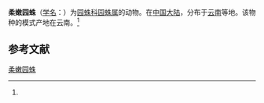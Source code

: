 {{Speciesbox
| name = 柔嫩园蛛
| status = 
| status_system = 
| image = 
| genus = Araneus
| species = tenerius
| authority = (Yin et al., 1990)<ref name='id13547'>{{cite web| url =http://www.bioinfo.cn/db05/BjdwSpecies.php?action=view&id=13547| title =柔嫩园蛛| work =《中国动物物种编目数据库》| publisher =中国科学院微生物研究所| author =中国科学院动物研究所| accessdate =2009-04-28| archive-date =2016-03-05| archive-url =https://web.archive.org/web/20160305105402/http://www.bioinfo.cn/db05/BjdwSpecies.php?action=view&id=13547| dead-url =yes}}</ref>
}}

'''柔嫩园蛛'''（[[学名|学名]]：{{lang|la|''Araneus tenerius''}}）为[[园蛛科|园蛛科]][[园蛛属|园蛛属]]的动物。在[[中国大陆|中国大陆]]，分布于[[云南|云南]]等地。该物种的模式产地在云南。<ref name='id13547'/>

== 参考文献 ==
{{reflist}}

{{Wikispecies|Araneus tenerius}}
{{Taxonbar|from=Q2323251}}

[[Category:园蛛属|柔嫩园蛛]]


{{蜘蛛小作品}}